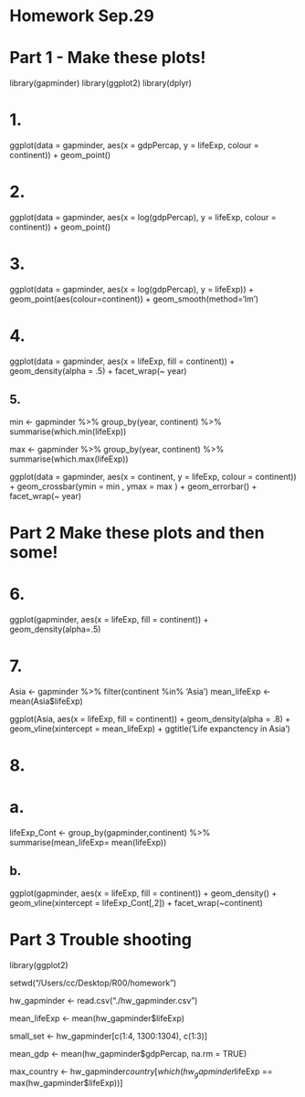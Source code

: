 Homework Sep.29
========================================================
# Part 1 - Make these plots!
library(gapminder)
library(ggplot2)
library(dplyr)

# 1.
ggplot(data = gapminder, aes(x = gdpPercap, y = lifeExp, colour = continent)) + 
geom_point()

# 2.
ggplot(data = gapminder, aes(x = log(gdpPercap), y = lifeExp, colour = continent)) + 
geom_point()

# 3.
ggplot(data = gapminder, aes(x = log(gdpPercap), y = lifeExp)) + 
geom_point(aes(colour=continent)) +  geom_smooth(method='lm') 

# 4.
ggplot(data = gapminder, aes(x = lifeExp, fill = continent)) + 
  geom_density(alpha = .5) + facet_wrap(~ year)

## 5. 
min <- gapminder %>%
  group_by(year, continent) %>%
  summarise(which.min(lifeExp))

max <- gapminder %>%
  group_by(year, continent) %>%
  summarise(which.max(lifeExp))

ggplot(data = gapminder, aes(x = continent, y = lifeExp, colour = continent)) + 
  geom_crossbar(ymin = min , ymax = max ) + 
                  geom_errorbar() + facet_wrap(~ year)

# Part 2 Make these plots and then some!
# 6.
ggplot(gapminder, aes(x = lifeExp, fill = continent)) + 
  geom_density(alpha=.5)

# 7.
Asia <- gapminder %>%
  filter(continent %in% 'Asia') 
mean_lifeExp <- mean(Asia$lifeExp)

ggplot(Asia, aes(x = lifeExp, fill = continent)) + geom_density(alpha = .8) + 
  geom_vline(xintercept = mean_lifeExp) + ggtitle('Life expanctency in Asia')
  
# 8.
# a.
lifeExp_Cont <- group_by(gapminder,continent) %>%
  summarise(mean_lifeExp= mean(lifeExp))


## b.
ggplot(gapminder, aes(x = lifeExp, fill = continent)) + 
  geom_density() + geom_vline(xintercept = lifeExp_Cont[,2]) + facet_wrap(~continent) 

# Part 3 Trouble shooting
library(ggplot2)

setwd("/Users/cc/Desktop/R00/homework")

hw_gapminder <- read.csv("./hw_gapminder.csv")

mean_lifeExp <- mean(hw_gapminder$lifeExp)

small_set <- hw_gapminder[c(1:4, 1300:1304), c(1:3)]

mean_gdp <- mean(hw_gapminder$gdpPercap, na.rm = TRUE)

max_country <- hw_gapminder$country[which(hw_gapminder$lifeExp == max(hw_gapminder$lifeExp))]
